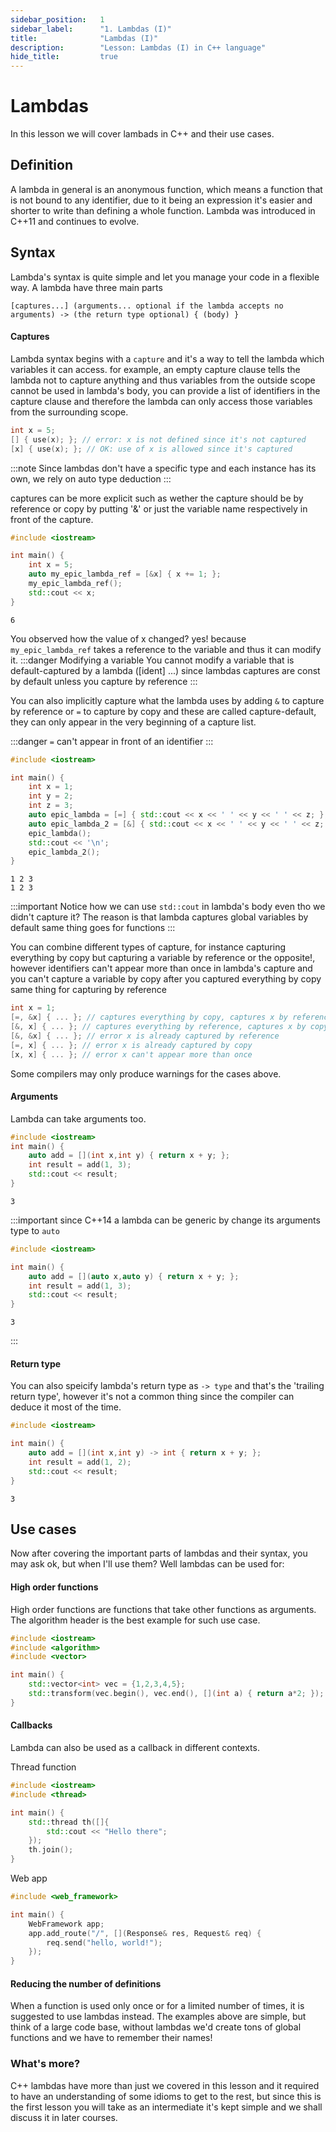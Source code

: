 ```yaml
---
sidebar_position:	1
sidebar_label:		"1. Lambdas (I)"
title:				"Lambdas (I)"
description:		"Lesson: Lambdas (I) in C++ language"
hide_title:			true
---
```


# Lambdas
In this lesson we will cover lambads in C++ and their use cases.

## Definition
A lambda in general is an anonymous function, which means a function that is not bound to any identifier, due to it being an expression it's easier and shorter to write than defining a whole function.
Lambda was introduced in C++11 and continues to evolve. 

## Syntax
Lambda's syntax is quite simple and let you manage your code in a
flexible way.
A lambda have three main parts
```
[captures...] (arguments... optional if the lambda accepts no arguments) -> (the return type optional) { (body) }
```

#### Captures
Lambda syntax begins with a `capture` and it's a way to tell the lambda which variables it can access.
for example, an empty capture clause tells the lambda not to capture anything and thus variables from the outside scope cannot be used
in lambda's body, you can provide a list of identifiers in the capture clause and therefore the lambda can only access those variables from the surrounding scope. 

```cpp
int x = 5;
[] { use(x); }; // error: x is not defined since it's not captured
[x] { use(x); }; // OK: use of x is allowed since it's captured
```
:::note
Since lambdas don't have a specific type and each instance has its own, we rely on auto type deduction
:::

captures can be more explicit such as wether the capture should be by reference or copy by putting '&' or just the variable name respectively in front of the capture.
```cpp name=main.cpp
#include <iostream>

int main() {
    int x = 5;
    auto my_epic_lambda_ref = [&x] { x += 1; };
    my_epic_lambda_ref();
    std::cout << x;
}
```
```plaintext name=Result (console)
6
```
You observed how the value of x changed? yes! because `my_epic_lambda_ref` takes a reference to the variable and thus it can modify it.
:::danger Modifying a variable
You cannot modify a variable that is default-captured by a lambda ([ident] ...) since lambdas captures are const by default unless you capture by reference
:::


You can also implicitly capture what the lambda uses by adding `&` to capture by reference or `=` to capture by copy and these are called capture-default, they can only appear in the very beginning of a capture list.

:::danger
`=` can't appear in front of an identifier
:::

```cpp
#include <iostream>

int main() {
    int x = 1;
    int y = 2;
    int z = 3;
    auto epic_lambda = [=] { std::cout << x << ' ' << y << ' ' << z; };
    auto epic_lambda_2 = [&] { std::cout << x << ' ' << y << ' ' << z; };
    epic_lambda();
    std::cout << '\n';
    epic_lambda_2();
}
```
```plaintext name=Result (console)
1 2 3
1 2 3
```
:::important
Notice how we can use `std::cout` in lambda's body even tho we didn't capture it?
The reason is that lambda captures global variables by default same thing goes for functions
:::

You can combine different types of capture, for instance capturing everything by copy but capturing a variable by reference or the opposite!, however
identifiers can't appear more than once in lambda's capture and you can't capture a variable by copy after you captured everything by copy same thing for capturing by reference
```cpp
int x = 1;
[=, &x] { ... }; // captures everything by copy, captures x by reference
[&, x] { ... }; // captures everything by reference, captures x by copy
[&, &x] { ... }; // error x is already captured by reference
[=, x] { ... }; // error x is already captured by copy
[x, x] { ... }; // error x can't appear more than once
```
Some compilers may only produce warnings for the cases above.



#### Arguments
Lambda can take arguments too.
```cpp file=main.cpp
#include <iostream>
int main() {
    auto add = [](int x,int y) { return x + y; };
    int result = add(1, 3);
    std::cout << result;
}
```
```plaintext name=Result (console)
3
```

:::important
since C++14 a lambda can be generic by change its arguments type to `auto`

```cpp file=main.cpp
#include <iostream>

int main() {
    auto add = [](auto x,auto y) { return x + y; };
    int result = add(1, 3);
    std::cout << result;
}
```
```plaintext name=Result (console)
3
```
:::

#### Return type
You can also speicify lambda's return type as `-> type` and that's the 'trailing return type', however it's not a common thing since the compiler can deduce it most of the time.
```cpp name=main.cpp
#include <iostream>

int main() {
    auto add = [](int x,int y) -> int { return x + y; };
    int result = add(1, 2);
    std::cout << result;
}
```
```plaintext name=Result (console)
3
```

## Use cases
Now after covering the important parts of lambdas and their syntax, you may ask ok, but when I'll use them?
Well lambdas can be used for:

#### High order functions
High order functions are functions that take other functions as arguments.
The algorithm header is the best example for such use case.

```cpp
#include <iostream>
#include <algorithm>
#include <vector>

int main() {
    std::vector<int> vec = {1,2,3,4,5};
    std::transform(vec.begin(), vec.end(), [](int a) { return a*2; });
}
```

#### Callbacks
Lambda can also be used as a callback in different contexts.

Thread function
```cpp
#include <iostream>
#include <thread>

int main() {
    std::thread th([]{
        std::cout << "Hello there";
    });
    th.join();
}
```

Web app
```cpp
#include <web_framework>

int main() {
    WebFramework app;
    app.add_route("/", [](Response& res, Request& req) {
        req.send("hello, world!");
    });
}
```

#### Reducing the number of definitions
When a function is used only once or for a limited number of times, it is suggested to use lambdas instead.
The examples above are simple, but think of a large code base, without lambdas we'd create tons of global functions and we have to remember their names!


### What's more?
C++ lambdas have more than just we covered in this lesson and it required to have an understanding of some idioms to get to the rest, but since this is the first lesson you will take as an intermediate it's kept simple and we shall discuss it in later courses.
